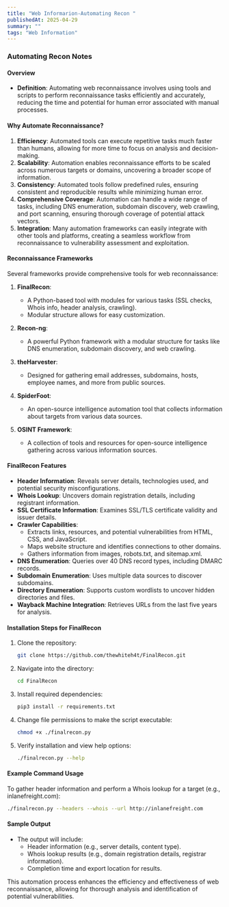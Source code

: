 ```yaml
---
title: "Web Informarion-Automating Recon "
publishedAt: 2025-04-29
summary: ""
tags: "Web Information"
---
```


### Automating Recon Notes

#### Overview
- **Definition**: Automating web reconnaissance involves using tools and scripts to perform reconnaissance tasks efficiently and accurately, reducing the time and potential for human error associated with manual processes.

#### Why Automate Reconnaissance?
1. **Efficiency**: Automated tools can execute repetitive tasks much faster than humans, allowing for more time to focus on analysis and decision-making.
2. **Scalability**: Automation enables reconnaissance efforts to be scaled across numerous targets or domains, uncovering a broader scope of information.
3. **Consistency**: Automated tools follow predefined rules, ensuring consistent and reproducible results while minimizing human error.
4. **Comprehensive Coverage**: Automation can handle a wide range of tasks, including DNS enumeration, subdomain discovery, web crawling, and port scanning, ensuring thorough coverage of potential attack vectors.
5. **Integration**: Many automation frameworks can easily integrate with other tools and platforms, creating a seamless workflow from reconnaissance to vulnerability assessment and exploitation.

#### Reconnaissance Frameworks
Several frameworks provide comprehensive tools for web reconnaissance:

1. **FinalRecon**:
   - A Python-based tool with modules for various tasks (SSL checks, Whois info, header analysis, crawling).
   - Modular structure allows for easy customization.

2. **Recon-ng**:
   - A powerful Python framework with a modular structure for tasks like DNS enumeration, subdomain discovery, and web crawling.

3. **theHarvester**:
   - Designed for gathering email addresses, subdomains, hosts, employee names, and more from public sources.

4. **SpiderFoot**:
   - An open-source intelligence automation tool that collects information about targets from various data sources.

5. **OSINT Framework**:
   - A collection of tools and resources for open-source intelligence gathering across various information sources.

#### FinalRecon Features
- **Header Information**: Reveals server details, technologies used, and potential security misconfigurations.
- **Whois Lookup**: Uncovers domain registration details, including registrant information.
- **SSL Certificate Information**: Examines SSL/TLS certificate validity and issuer details.
- **Crawler Capabilities**:
  - Extracts links, resources, and potential vulnerabilities from HTML, CSS, and JavaScript.
  - Maps website structure and identifies connections to other domains.
  - Gathers information from images, robots.txt, and sitemap.xml.
- **DNS Enumeration**: Queries over 40 DNS record types, including DMARC records.
- **Subdomain Enumeration**: Uses multiple data sources to discover subdomains.
- **Directory Enumeration**: Supports custom wordlists to uncover hidden directories and files.
- **Wayback Machine Integration**: Retrieves URLs from the last five years for analysis.

#### Installation Steps for FinalRecon
1. Clone the repository:
   ```bash
   git clone https://github.com/thewhiteh4t/FinalRecon.git
   ```
2. Navigate into the directory:
   ```bash
   cd FinalRecon
   ```
3. Install required dependencies:
   ```bash
   pip3 install -r requirements.txt
   ```
4. Change file permissions to make the script executable:
   ```bash
   chmod +x ./finalrecon.py
   ```
5. Verify installation and view help options:
   ```bash
   ./finalrecon.py --help
   ```

#### Example Command Usage
To gather header information and perform a Whois lookup for a target (e.g., inlanefreight.com):
```bash
./finalrecon.py --headers --whois --url http://inlanefreight.com
```

#### Sample Output
- The output will include:
  - Header information (e.g., server details, content type).
  - Whois lookup results (e.g., domain registration details, registrar information).
  - Completion time and export location for results.

This automation process enhances the efficiency and effectiveness of web reconnaissance, allowing for thorough analysis and identification of potential vulnerabilities.